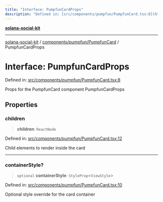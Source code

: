 ```yaml
---
title: "Interface: PumpfunCardProps"
description: "Defined in: [src/components/pumpfun/PumpfunCard.tsx:8](https://github.com/SendArcade/solana-app-kit/blob/bd4b3556b8f469c27ebb06f4df65b3a36b43ba3b/src/components/pumpfun/PumpfunCard.tsx#L8)"
---
```


[**solana-social-kit**](../../../../README.mdx)

***

[solana-social-kit](../../../../README.mdx) / [components/pumpfun/PumpfunCard](../README.mdx) / PumpfunCardProps

# Interface: PumpfunCardProps

Defined in: [src/components/pumpfun/PumpfunCard.tsx:8](https://github.com/SendArcade/solana-app-kit/blob/bd4b3556b8f469c27ebb06f4df65b3a36b43ba3b/src/components/pumpfun/PumpfunCard.tsx#L8)

Props for the PumpfunCard component
 PumpfunCardProps

## Properties

### children

> **children**: `ReactNode`

Defined in: [src/components/pumpfun/PumpfunCard.tsx:12](https://github.com/SendArcade/solana-app-kit/blob/bd4b3556b8f469c27ebb06f4df65b3a36b43ba3b/src/components/pumpfun/PumpfunCard.tsx#L12)

Child elements to render inside the card

***

### containerStyle?

> `optional` **containerStyle**: `StyleProp`\<`ViewStyle`\>

Defined in: [src/components/pumpfun/PumpfunCard.tsx:10](https://github.com/SendArcade/solana-app-kit/blob/bd4b3556b8f469c27ebb06f4df65b3a36b43ba3b/src/components/pumpfun/PumpfunCard.tsx#L10)

Optional style override for the card container
